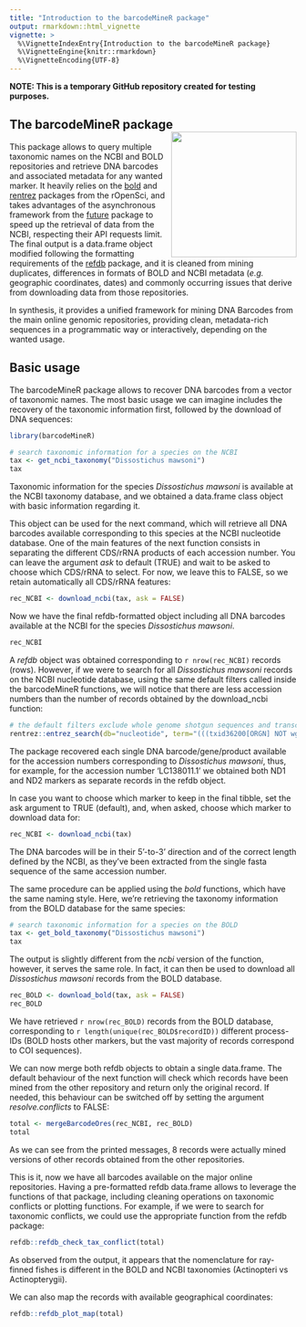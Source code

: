 ```yaml
---
title: "Introduction to the barcodeMineR package"
output: rmarkdown::html_vignette
vignette: >
  %\VignetteIndexEntry{Introduction to the barcodeMineR package}
  %\VignetteEngine{knitr::rmarkdown}
  %\VignetteEncoding{UTF-8}
---
```


**NOTE: This is a temporary GitHub repository created for testing purposes.**

## The barcodeMineR package <img src='../man/logo/barcodeMineR_logo.png' align="right" height="220" />

This package allows to query multiple taxonomic names on the NCBI and BOLD repositories and retrieve DNA barcodes and associated metadata for any wanted marker. It heavily relies on the [bold](https://github.com/ropensci/bold) and [rentrez](https://github.com/ropensci) packages from the rOpenSci, and takes advantages of the asynchronous framework from the [future](https://github.com/HenrikBengtsson/future) package to speed up the retrieval of data from the NCBI, respecting their API requests limit. The final output is a data.frame object modified following the formatting requirements of the [refdb](https://github.com/fkeck/refdb) package, and it is cleaned from mining duplicates, differences in formats of BOLD and NCBI metadata (*e.g.* geographic coordinates, dates) and commonly occurring issues that derive from downloading data from those repositories.

In synthesis, it provides a unified framework for mining DNA Barcodes from the main online genomic repositories, providing clean, metadata-rich sequences in a programmatic way or interactively, depending on the wanted usage.

## Basic usage

The barcodeMineR package allows to recover DNA barcodes from a vector of taxonomic names.
The most basic usage we can imagine includes the recovery of the taxonomic information first, followed by the download of DNA sequences:

```r
library(barcodeMineR)

# search taxonomic information for a species on the NCBI
tax <- get_ncbi_taxonomy("Dissostichus mawsoni")
tax
```

Taxonomic information for the species _Dissostichus mawsoni_ is available at the NCBI taxonomy database, and we obtained a data.frame class object with basic information regarding it.

This object can be used for the next command, which will retrieve all DNA barcodes available corresponding to this species at the NCBI nucleotide database. One of the main features of the next function consists in separating the different CDS/rRNA products of each accession number. You can leave the argument _ask_ to default (TRUE) and wait to be asked to choose which CDS/rRNA to select. For now, we leave this to FALSE, so we retain automatically all CDS/rRNA features:

```r
rec_NCBI <- download_ncbi(tax, ask = FALSE)

```

Now we have the final refdb-formatted object including all DNA barcodes available at the NCBI for the species _Dissostichus mawsoni_.

```r
rec_NCBI
```

A _refdb_ object was obtained corresponding to `r nrow(rec_NCBI)` records (rows). However, if we were to search for all _Dissostichus mawsoni_ records on the NCBI nucleotide database, using the same default filters called inside the barcodeMineR functions, we will notice that there are less accession numbers than the number of records obtained by the download_ncbi function:

```r
# the default filters exclude whole genome shotgun sequences and transcribed shotgun assembly products
rentrez::entrez_search(db="nucleotide", term="(((txid36200[ORGN] NOT wgs[Keyword]) NOT tsa[Keyword]) AND biomol_genomic[PROP]) AND (cds[Feature key] OR rrna[Feature key])")
```

The package recovered each single DNA barcode/gene/product available for the accession numbers corresponding
to _Dissostichus mawsoni_, thus, for example, for the accession number 'LC138011.1' we obtained both ND1 and ND2 markers as separate records in the refdb object.

In case you want to choose which marker to keep in the final tibble, set the ask argument to TRUE (default), and, when asked, choose which marker to download data for:

```r
rec_NCBI <- download_ncbi(tax)
```

The DNA barcodes will be in their 5'-to-3' direction and of the correct length defined by the NCBI, as they've been extracted from the single fasta sequence of the same accession number.

The same procedure can be applied using the *bold* functions, which have the same naming style. Here, we're retrieving the taxonomy information from the BOLD database for the same species:

```r
# search taxonomic information for a species on the BOLD
tax <- get_bold_taxonomy("Dissostichus mawsoni")
tax

```

The output is slightly different from the *ncbi* version of the function, however, it serves the same role. In fact, it can then be used to download all _Dissostichus mawsoni_ records from the BOLD database.

```r
rec_BOLD <- download_bold(tax, ask = FALSE)
rec_BOLD
```

We have retrieved `r nrow(rec_BOLD)` records from the BOLD database, corresponding to `r length(unique(rec_BOLD$recordID))` different process-IDs (BOLD hosts other markers, but the vast majority of records correspond to COI sequences).

We can now merge both refdb objects to obtain a single data.frame. The default behaviour of the next function will check which records have been mined from the other repository and return only the original record. If needed, this behaviour can be switched off by setting the argument _resolve.conflicts_ to FALSE:

```r
total <- mergeBarcodeOres(rec_NCBI, rec_BOLD)
total
```

As we can see from the printed messages, 8 records were actually mined versions of other records obtained from the other repositories.

This is it, now we have all barcodes available on the major online repositories. Having a pre-formatted refdb data.frame allows to leverage the functions of that package, including cleaning operations on taxonomic conflicts or plotting functions. For example, if we were to search for taxonomic conflicts, we could use the appropriate function from the refdb package:

```r
refdb::refdb_check_tax_conflict(total)
```

As observed from the output, it appears that the nomenclature for ray-finned fishes is different in the BOLD and NCBI taxonomies (Actinopteri vs Actinopterygii).

We can also map the records with available geographical coordinates:

```r
refdb::refdb_plot_map(total)
```







